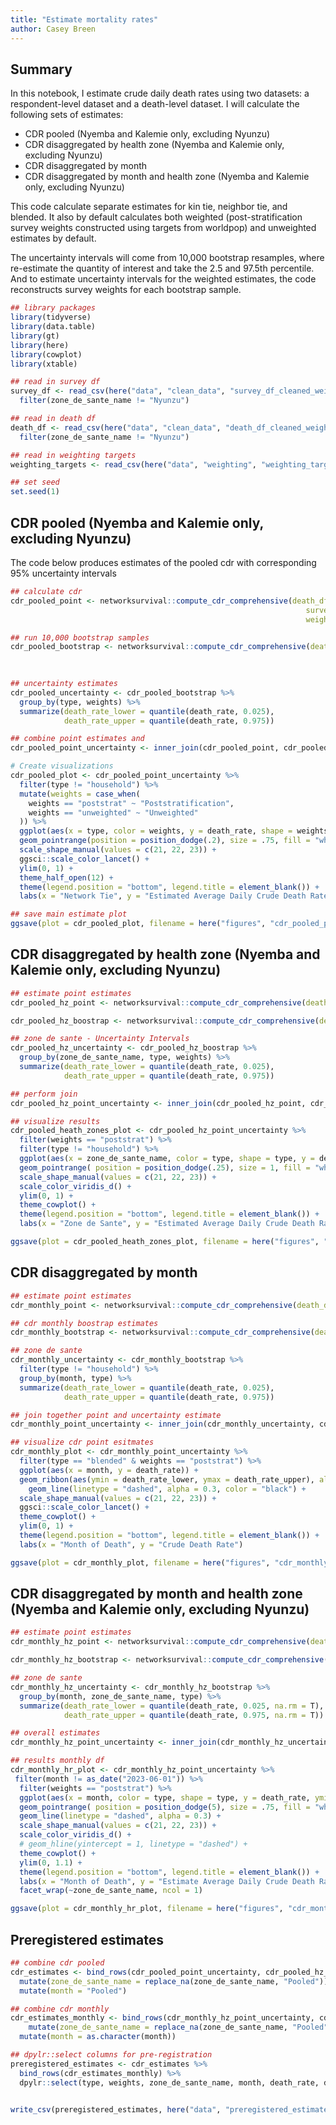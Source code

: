 ```yaml
---
title: "Estimate mortality rates"
author: Casey Breen
---
```


## Summary 

In this notebook, I estimate crude daily death rates using two datasets: a respondent-level dataset and a death-level dataset. I will calculate the following sets of estimates: 

* CDR pooled (Nyemba and Kalemie only, excluding Nyunzu)
* CDR disaggregated by health zone (Nyemba and Kalemie only, excluding Nyunzu)
* CDR disaggregated by month
* CDR disaggregated by month and health zone (Nyemba and Kalemie only, excluding Nyunzu)

This code calculate separate estimates for kin tie, neighbor tie, and blended. It also by default calculates both weighted (post-stratification survey weights constructed using targets from worldpop) and unweighted estimates by default. 

The uncertainty intervals will come from 10,000 bootstrap resamples, where re-estimate the quantity of interest and take the 2.5 and 97.5th percentile. And to estimate uncertainty intervals for the weighted estimates, the code reconstructs survey weights for each bootstrap sample.

```r
## library packages 
library(tidyverse)
library(data.table)
library(gt)
library(here)
library(cowplot)
library(xtable)

## read in survey df
survey_df <- read_csv(here("data", "clean_data", "survey_df_cleaned_weighted_dec3_2023.csv")) %>% 
  filter(zone_de_sante_name != "Nyunzu")

## read in death df 
death_df <- read_csv(here("data", "clean_data", "death_df_cleaned_weighted_dec3_2023.csv")) %>% 
  filter(zone_de_sante_name != "Nyunzu")

## read in weighting targets 
weighting_targets <- read_csv(here("data", "weighting", "weighting_targets.csv"))

## set seed
set.seed(1)
```


## CDR pooled (Nyemba and Kalemie only, excluding Nyunzu)

The code below produces estimates of the pooled cdr with corresponding 95% uncertainty intervals 

```r
## calculate cdr 
cdr_pooled_point <- networksurvival::compute_cdr_comprehensive(death_df = death_df,
                                                                  survey_df = survey_df,
                                                                  weight_col = "weight_poststrat")

## run 10,000 bootstrap samples 
cdr_pooled_bootstrap <- networksurvival::compute_cdr_comprehensive(death_df = death_df,
                                                                        survey_df = survey_df,
                                                                        weight_col = "weight_poststrat", bootstrap = 10000) 

## uncertainty estimates 
cdr_pooled_uncertainty <- cdr_pooled_bootstrap %>% 
  group_by(type, weights) %>% 
  summarize(death_rate_lower = quantile(death_rate, 0.025),
            death_rate_upper = quantile(death_rate, 0.975))

## combine point estimates and 
cdr_pooled_point_uncertainty <- inner_join(cdr_pooled_point, cdr_pooled_uncertainty, by = c("weights", "type"))

# Create visualizations 
cdr_pooled_plot <- cdr_pooled_point_uncertainty %>% 
  filter(type != "household") %>% 
  mutate(weights = case_when(
    weights == "poststrat" ~ "Poststratification",
    weights == "unweighted" ~ "Unweighted"
  )) %>% 
  ggplot(aes(x = type, color = weights, y = death_rate, shape = weights, ymin = death_rate_lower, ymax = death_rate_upper)) + 
  geom_pointrange(position = position_dodge(.2), size = .75, fill = "white") +
  scale_shape_manual(values = c(21, 22, 23)) +
  ggsci::scale_color_lancet() + 
  ylim(0, 1) + 
  theme_half_open(12) + 
  theme(legend.position = "bottom", legend.title = element_blank()) + 
  labs(x = "Network Tie", y = "Estimated Average Daily Crude Death Rate")

## save main estimate plot 
ggsave(plot = cdr_pooled_plot, filename = here("figures", "cdr_pooled_plot.png"), width = 6, height = 4)
```

## CDR disaggregated by health zone (Nyemba and Kalemie only, excluding Nyunzu)

```r
## estimate point estimates 
cdr_pooled_hz_point <- networksurvival::compute_cdr_comprehensive(death_df = death_df, survey_df = survey_df, weight_col = "weight_poststrat", subpopulation = "zone_de_sante_name", bootstrap = NA)

cdr_pooled_hz_boostrap <- networksurvival::compute_cdr_comprehensive(death_df = death_df, survey_df = survey_df, weight_col = "weight_poststrat", subpopulation = "zone_de_sante_name", bootstrap = 10000)

## zone de sante - Uncertainty Intervals
cdr_pooled_hz_uncertainty <- cdr_pooled_hz_boostrap %>% 
  group_by(zone_de_sante_name, type, weights) %>% 
  summarize(death_rate_lower = quantile(death_rate, 0.025),
            death_rate_upper = quantile(death_rate, 0.975)) 

## perform join 
cdr_pooled_hz_point_uncertainty <- inner_join(cdr_pooled_hz_point, cdr_pooled_hz_uncertainty, by = c("type", "zone_de_sante_name", "weights"))

## visualize results 
cdr_pooled_heath_zones_plot <- cdr_pooled_hz_point_uncertainty %>% 
  filter(weights == "poststrat") %>% 
  filter(type != "household") %>% 
  ggplot(aes(x = zone_de_sante_name, color = type, shape = type, y = death_rate, ymin = death_rate_lower, ymax = death_rate_upper)) + 
  geom_pointrange( position = position_dodge(.25), size = 1, fill = "white") +
  scale_shape_manual(values = c(21, 22, 23)) +
  scale_color_viridis_d() +  
  ylim(0, 1) + 
  theme_cowplot() + 
  theme(legend.position = "bottom", legend.title = element_blank()) + 
  labs(x = "Zone de Sante", y = "Estimated Average Daily Crude Death Rate")

ggsave(plot = cdr_pooled_heath_zones_plot, filename = here("figures", "cdr_pooled_heath_zones_plot.png"), width = 7, height = 5)
```


## CDR disaggregated by month

```r
## estimate point estimates 
cdr_monthly_point <- networksurvival::compute_cdr_comprehensive(death_df = death_df, survey_df = survey_df, weight_col = "weight_poststrat", bootstrap = NA, monthly = T)

## cdr monthly boostrap estimates 
cdr_monthly_bootstrap <- networksurvival::compute_cdr_comprehensive(death_df = death_df, survey_df = survey_df, weight_col = "weight_poststrat", bootstrap = 10000, monthly = T)

## zone de sante 
cdr_monthly_uncertainty <- cdr_monthly_bootstrap %>% 
  filter(type != "household") %>% 
  group_by(month, type) %>% 
  summarize(death_rate_lower = quantile(death_rate, 0.025),
            death_rate_upper = quantile(death_rate, 0.975))

## join together point and uncertainty estimate 
cdr_monthly_point_uncertainty <- inner_join(cdr_monthly_uncertainty, cdr_monthly_point, by = c("type", "month"))

## visualize cdr point esitmates 
cdr_monthly_plot <- cdr_monthly_point_uncertainty %>% 
  filter(type == "blended" & weights == "poststrat") %>% 
  ggplot(aes(x = month, y = death_rate)) + 
  geom_ribbon(aes(ymin = death_rate_lower, ymax = death_rate_upper), alpha = 0.1, color = "black", fill = "blue", position = position_dodge(0)) +
    geom_line(linetype = "dashed", alpha = 0.3, color = "black") +
  scale_shape_manual(values = c(21, 22, 23)) +
  ggsci::scale_color_lancet() +
  theme_cowplot() + 
  ylim(0, 1) +
  theme(legend.position = "bottom", legend.title = element_blank()) + 
  labs(x = "Month of Death", y = "Crude Death Rate")

ggsave(plot = cdr_monthly_plot, filename = here("figures", "cdr_monthly_plot.png"), width = 6, height = 4)
```


## CDR disaggregated by month and health zone (Nyemba and Kalemie only, excluding Nyunzu)

```r
## estimate point estimates 
cdr_monthly_hz_point <- networksurvival::compute_cdr_comprehensive(death_df = death_df, survey_df = survey_df, weight_col = "weight_poststrat", subpopulation = "zone_de_sante_name", bootstrap = NA, monthly = T)

cdr_monthly_hz_bootstrap <- networksurvival::compute_cdr_comprehensive(death_df = death_df, survey_df = survey_df, weight_col = "weight_poststrat", subpopulation = "zone_de_sante_name", bootstrap = 10000, monthly = T)

## zone de sante 
cdr_monthly_hz_uncertainty <- cdr_monthly_hz_bootstrap %>% 
  group_by(month, zone_de_sante_name, type) %>% 
  summarize(death_rate_lower = quantile(death_rate, 0.025, na.rm = T),
            death_rate_upper = quantile(death_rate, 0.975, na.rm = T))

## overall estimates 
cdr_monthly_hz_point_uncertainty <- inner_join(cdr_monthly_hz_uncertainty, cdr_monthly_hz_point, by = c("type", "zone_de_sante_name", "month"))

## results monthly df 
cdr_monthly_hr_plot <- cdr_monthly_hz_point_uncertainty %>% 
 filter(month != as_date("2023-06-01")) %>% 
  filter(weights == "poststrat") %>% 
  ggplot(aes(x = month, color = type, shape = type, y = death_rate, ymin = death_rate_lower, ymax = death_rate_upper)) + 
  geom_pointrange( position = position_dodge(5), size = .75, fill = "white") +
  geom_line(linetype = "dashed", alpha = 0.3) + 
  scale_shape_manual(values = c(21, 22, 23)) +
  scale_color_viridis_d() + 
  # geom_hline(yintercept = 1, linetype = "dashed") + 
  theme_cowplot() + 
  ylim(0, 1.1) + 
  theme(legend.position = "bottom", legend.title = element_blank()) + 
  labs(x = "Month of Death", y = "Estimate Average Daily Crude Death Rate") + 
  facet_wrap(~zone_de_sante_name, ncol = 1)

ggsave(plot = cdr_monthly_hr_plot, filename = here("figures", "cdr_monthly_hz_plot.png"), width = 6, height = 8)
```

## Preregistered estimates 


```r
## combine cdr pooled 
cdr_estimates <- bind_rows(cdr_pooled_point_uncertainty, cdr_pooled_hz_point_uncertainty) %>% 
  mutate(zone_de_sante_name = replace_na(zone_de_sante_name, "Pooled")) %>% 
  mutate(month = "Pooled")

## combine cdr monthly 
cdr_estimates_monthly <- bind_rows(cdr_monthly_hz_point_uncertainty, cdr_monthly_point_uncertainty) %>% 
    mutate(zone_de_sante_name = replace_na(zone_de_sante_name, "Pooled")) %>% 
  mutate(month = as.character(month))

## dpylr::select columns for pre-registration 
preregistered_estimates <- cdr_estimates %>% 
  bind_rows(cdr_estimates_monthly) %>% 
  dpylr::select(type, weights, zone_de_sante_name, month, death_rate, death_rate_lower, death_rate_upper)


write_csv(preregistered_estimates, here("data", "preregistered_estimates", "preregistered_estimates.csv"))
```

